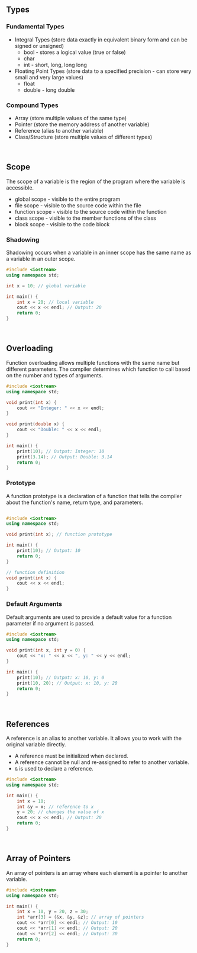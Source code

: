 ## Types

### Fundamental Types
- Integral Types (store data exactly in equivalent binary form and can be signed or unsigned)
  * bool - stores a logical value (true or false)
  * char
  * int - short, long, long long
- Floating Point Types (store data to a specified precision - can store very small and very large values)
  * float
  * double - long double

### Compound Types
- Array (store multiple values of the same type)
- Pointer (store the memory address of another variable)
- Reference (alias to another variable)
- Class/Structure (store multiple values of different types)

<br />

## Scope
The scope of a variable is the region of the program where the variable is accessible.
  - global scope - visible to the entire program
  - file scope - visible to the source code within the file
  - function scope - visible to the source code within the function
  - class scope - visible to the member functions of the class
  - block scope - visible to the code block

### Shadowing
Shadowing occurs when a variable in an inner scope has the same name as a variable in an outer scope.

```cpp
#include <iostream>
using namespace std;

int x = 10; // global variable

int main() {
    int x = 20; // local variable
    cout << x << endl; // Output: 20
    return 0;
}
```

<br />

## Overloading
Function overloading allows multiple functions with the same name but different parameters. The compiler determines which function to call based on the number and types of arguments. 

```cpp
#include <iostream>
using namespace std;

void print(int x) {
    cout << "Integer: " << x << endl;
}

void print(double x) {
    cout << "Double: " << x << endl;
}

int main() {
    print(10); // Output: Integer: 10
    print(3.14); // Output: Double: 3.14
    return 0;
}
```

### Prototype
A function prototype is a declaration of a function that tells the compiler about the function's name, return type, and parameters.

```cpp

#include <iostream>
using namespace std;

void print(int x); // function prototype

int main() {
    print(10); // Output: 10
    return 0;
}

// function definition
void print(int x) {
    cout << x << endl;
}
```

### Default Arguments
Default arguments are used to provide a default value for a function parameter if no argument is passed.

```cpp
#include <iostream>
using namespace std;

void print(int x, int y = 0) {
    cout << "x: " << x << ", y: " << y << endl;
}

int main() {
    print(10); // Output: x: 10, y: 0
    print(10, 20); // Output: x: 10, y: 20
    return 0;
}
```

<br />

## References
A reference is an alias to another variable. It allows you to work with the original variable directly.
- A reference must be initialized when declared.
- A reference cannot be null and re-assigned to refer to another variable.
- `&` is used to declare a reference.

```cpp
#include <iostream>
using namespace std;

int main() {
    int x = 10;
    int &y = x; // reference to x
    y = 20; // changes the value of x
    cout << x << endl; // Output: 20
    return 0;
}
```

<br />

## Array of Pointers
An array of pointers is an array where each element is a pointer to another variable.

```cpp
#include <iostream>
using namespace std;

int main() {
    int x = 10, y = 20, z = 30;
    int *arr[3] = {&x, &y, &z}; // array of pointers
    cout << *arr[0] << endl; // Output: 10
    cout << *arr[1] << endl; // Output: 20
    cout << *arr[2] << endl; // Output: 30
    return 0;
}
```